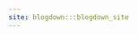 ---
site: blogdown:::blogdown_site
---
<!-- Global site tag (gtag.js) - Google Analytics -->
<script async src="https://www.googletagmanager.com/gtag/js?id=UA-175194605-1"></script>
<script>
  window.dataLayer = window.dataLayer || [];
  function gtag(){dataLayer.push(arguments);}
  gtag('js', new Date());

  gtag('config', 'UA-175194605-1');
</script>
